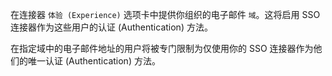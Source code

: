 在连接器 `体验 (Experience)` 选项卡中提供你组织的电子邮件 `域`。这将启用 SSO 连接器作为这些用户的认证 (Authentication) 方法。

在指定域中的电子邮件地址的用户将被专门限制为仅使用你的 SSO 连接器作为他们的唯一认证 (Authentication) 方法。
